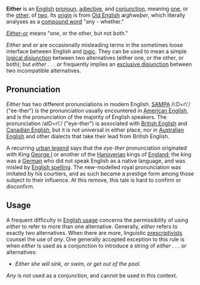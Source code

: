 '''Either''' is an [[English language|English]] [[pronoun]], [[adjective]], and [[conjunction]], meaning [[one]], or the [[other]], of [[two]].  Its [[etymology|origin]] is from [[Old English]] ''&aelig;ghwe&thorn;er'', which literally analyses as a [[compound word]] "any - whether."

''[[Either-or]]'' means "one, or the other, but not both."

''Either'' and ''or'' are occasionally misleading terms in the sometimes loose interface between English and [[logic]].  They can be used to mean a simple [[logical disjunction]] between two alternatives (either one, or the other, or both); but ''either . . . or'' frequently implies an [[exclusive disjunction]] between two incompatible alternatives.  

== Pronunciation ==

''Either'' has two different pronunciations in modern English.  [[SAMPA]] /i:D=r\'/ ("ee-ther") is the pronunciation usually encountered in [[American English]], and is the pronunciation of the majority of English speakers.   The pronunciation /aID=r\'/ ("eye-ther") is associated with [[British English]] and [[Canadian English]], but it is not universal in either place, nor in [[Australian English]] and other dialects that take their lead from British English.  

A recurring [[urban legend]] says that the ''eye-ther'' pronunciation originated with King [[George I of Great Britain|George I]] or another of the [[House of Hanover|Hanoverian]] kings of [[England]]; the king was a [[Germany|German]] who did not speak English as a native language, and was misled by [[English spelling]].  The new-modelled royal pronunciation was imitated by his courtiers, and as such became a prestige form among those subject to their influence.  At this remove, this tale is hard to confirm or disconfirm.   

== Usage ==

A frequent difficulty in [[English usage]] concerns the permissibility of using ''either'' to refer to more than one alternative.  Generally, ''either'' refers to exactly two alternatives.  When there are more, linguistic [[prescriptivism|prescriptivists]] counsel the use of ''any''.  One generally accepted exception to this rule is when ''either'' is used as a conjunction to  introduce a string of ''either . . . or'' alternatives:

* ''Either she will sink, or swim, or get out of the pool.''

''Any'' is not used as a conjunction, and cannot be used in this context.